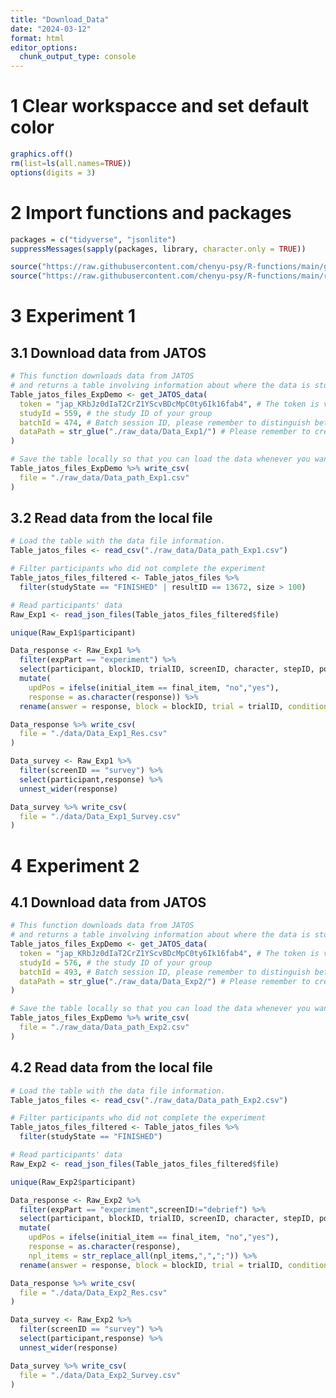 ```yaml
---
title: "Download_Data"
date: "2024-03-12"
format: html
editor_options: 
  chunk_output_type: console
---
```


# 1 Clear workspacce and set default color

```r
graphics.off()
rm(list=ls(all.names=TRUE))
options(digits = 3)
```

# 2 Import functions and packages

```r

packages = c("tidyverse", "jsonlite")
suppressMessages(sapply(packages, library, character.only = TRUE))

source("https://raw.githubusercontent.com/chenyu-psy/R-functions/main/get-JATOS-data.R")
source("https://raw.githubusercontent.com/chenyu-psy/R-functions/main/read-json-files.R")

```

# 3 Experiment 1

## 3.1 Download data from JATOS

```r

# This function downloads data from JATOS
# and returns a table involving information about where the data is stored locally.
Table_jatos_files_ExpDemo <- get_JATOS_data(
  token = "jap_KRbJz0dIaT2CrZ1YScvBDcMpC0ty6Ik16fab4", # The token is valid until the 12th of May
  studyId = 559, # the study ID of your group
  batchId = 474, # Batch session ID, please remember to distinguish between the test session and the experiment session
  dataPath = str_glue("./raw_data/Data_Exp1/") # Please remember to create 
)

# Save the table locally so that you can load the data whenever you want.
Table_jatos_files_ExpDemo %>% write_csv(
  file = "./raw_data/Data_path_Exp1.csv"
)

```

## 3.2 Read data from the local file

```r

# Load the table with the data file information.
Table_jatos_files <- read_csv("./raw_data/Data_path_Exp1.csv")

# Filter participants who did not complete the experiment
Table_jatos_files_filtered <- Table_jatos_files %>% 
  filter(studyState == "FINISHED" | resultID == 13672, size > 100)

# Read participants' data
Raw_Exp1 <- read_json_files(Table_jatos_files_filtered$file)

unique(Raw_Exp1$participant)

Data_response <- Raw_Exp1 %>% 
  filter(expPart == "experiment") %>% 
  select(participant, blockID, trialID, screenID, character, stepID, position, initial_item, final_item, npl_items, response, acc, rt) %>% 
  mutate(
    updPos = ifelse(initial_item == final_item, "no","yes"),
    response = as.character(response)) %>% 
  rename(answer = response, block = blockID, trial = trialID, condition = character)

Data_response %>% write_csv(
  file = "./data/Data_Exp1_Res.csv"
)

Data_survey <- Raw_Exp1 %>% 
  filter(screenID == "survey") %>% 
  select(participant,response) %>% 
  unnest_wider(response)

Data_survey %>% write_csv(
  file = "./data/Data_Exp1_Survey.csv"
)


```

# 4 Experiment 2

## 4.1 Download data from JATOS

```r

# This function downloads data from JATOS
# and returns a table involving information about where the data is stored locally.
Table_jatos_files_ExpDemo <- get_JATOS_data(
  token = "jap_KRbJz0dIaT2CrZ1YScvBDcMpC0ty6Ik16fab4", # The token is valid until the 12th of May
  studyId = 576, # the study ID of your group
  batchId = 493, # Batch session ID, please remember to distinguish between the test session and the experiment session
  dataPath = str_glue("./raw_data/Data_Exp2/") # Please remember to create 
)

# Save the table locally so that you can load the data whenever you want.
Table_jatos_files_ExpDemo %>% write_csv(
  file = "./raw_data/Data_path_Exp2.csv"
)

```

## 4.2 Read data from the local file

```r

# Load the table with the data file information.
Table_jatos_files <- read_csv("./raw_data/Data_path_Exp2.csv")

# Filter participants who did not complete the experiment
Table_jatos_files_filtered <- Table_jatos_files %>% 
  filter(studyState == "FINISHED")

# Read participants' data
Raw_Exp2 <- read_json_files(Table_jatos_files_filtered$file)

unique(Raw_Exp2$participant)

Data_response <- Raw_Exp2 %>% 
  filter(expPart == "experiment",screenID!="debrief") %>% 
  select(participant, blockID, trialID, screenID, character, stepID, position, initial_item, final_item, npl_items, response, acc, rt) %>% 
  mutate(
    updPos = ifelse(initial_item == final_item, "no","yes"),
    response = as.character(response),
    npl_items = str_replace_all(npl_items,",",";")) %>% 
  rename(answer = response, block = blockID, trial = trialID, condition = character)

Data_response %>% write_csv(
  file = "./data/Data_Exp2_Res.csv"
)

Data_survey <- Raw_Exp2 %>% 
  filter(screenID == "survey") %>% 
  select(participant,response) %>% 
  unnest_wider(response)

Data_survey %>% write_csv(
  file = "./data/Data_Exp2_Survey.csv"
)


```







